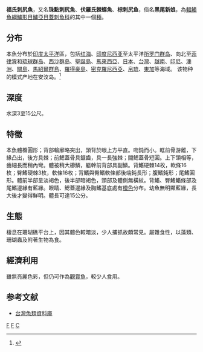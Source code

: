 {{Speciesbox 
| taxon = Centropyge vrolikii
| authority = [[Bleeker|Bleeker]], 1853
| status = LC
| status_system = iucn3.1
| image = Centropyge vrolikii.jpg
| synonyms = *''Centropyge vrolicki''<br /><small>Bleeker, 1853</small>
*''Centropyge vroliki''<br /><small>Bleeker, 1853</small>
*''Holacanthus vrolikii''<br /><small>Bleeker, 1853</small>
}}
'''福氏刺尻魚'''，又名'''珠點刺尻魚'''、'''伏羅氏棘蝶魚'''、'''棕刺尻鱼'''，俗名'''黑尾新娘'''，為[[輻鰭魚綱|輻鰭魚綱]][[鱸形目|鱸形目]][[鱸亞目|鱸亞目]][[蓋刺魚科|蓋刺魚科]]的其中一個[[種|種]]。

==分布==
本魚分布於[[印度|印度]][[太平洋|太平洋]]區，包括[[红海|红海]]、[[印度尼西亚|印度尼西亚]]至太平洋[[所罗门群岛|所罗门群岛]]、向北至[[菲律宾|菲律宾]]和[[琉球群岛|琉球群岛]]、[[西沙群岛|西沙群岛]]、[[聖誕島|聖誕島]]、[[馬來西亞|馬來西亞]]、[[日本|日本]]、[[台灣|台灣]]、[[越南|越南]]、[[印尼|印尼]]、[[澳洲|澳洲]]、[[關島|關島]]、[[馬紹爾群島|馬紹爾群島]]、[[羅得豪島|羅得豪島]]、[[密克羅尼西亞|密克羅尼西亞]]、[[帛琉|帛琉]]、[[東加|東加]]等海域。
该物种的模式产地在安汶岛。<ref>{{cite web| url =http://www.bioinfo.cn/db05/BjdwSpecies.php?action=view&id=7668| title =棕刺尻鱼| work =中国动物物种编目数据库| publisher =中国科学院微生物研究所| author =中国科学院动物研究所| accessdate =2009-04-16| deadurl =yes| archiveurl =https://web.archive.org/web/20160305000419/http://www.bioinfo.cn/db05/BjdwSpecies.php?action=view&id=7668| archivedate =2016-03-05}}</ref>

==深度==
水深3至15公尺。

==特徵==
本魚體橢圓形；背部輪廓略突出，頭背於眼上方平直。吻鈍而小。眶前骨游離，下緣凸出，後方具棘；前鰓蓋骨具鋸齒，具一長強棘；間鰓蓋骨短圓。上下頜相等，齒細長而稍內彎。體被稍大櫛鱗，軀幹前背部具副鱗。背鰭硬棘14枚，軟條16枚；臀鰭硬棘3枚，軟條16枚；背鰭與臀鰭軟條部後端鈍長形；腹鰭鈍形；尾鰭圓形。體前半部呈淡褐色，後半部暗褐色，頭部及體側無橫紋。背鰭、臀鰭鰭條部及尾鰭邊緣有藍緣。眼睛、鰓蓋邊緣及胸鰭基底處有[[橙色|橙色]]分布。幼魚無明顯藍緣，長大後才變得鮮明。體長可達15公分。

==生態==
棲息在珊瑚礁平台上，因其體色較暗淡，少人捕抓故頗常見。屬雜食性，以藻類、珊瑚蟲及附著生物為食。

==經濟利用==
雖無亮麗色彩，但仍可作為[[觀賞魚|觀賞魚]]，較少人食用。

==参考文献==
*[http://fishdb.sinica.edu.tw/ 台灣魚類資料庫] {{Wayback|url=http://fishdb.sinica.edu.tw/ |date=20160304193340 }}
{{Reflist}}
{{Taxonbar}}

[[Category:觀賞魚|F]]
[[Category:刺尻魚屬|F]]
[[Category:1853年描述的魚類|C]]